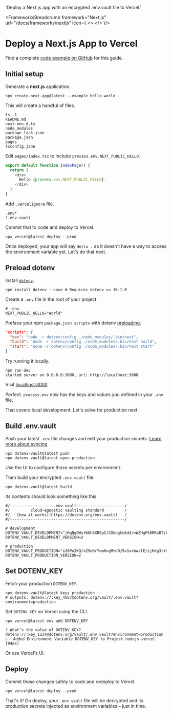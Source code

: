 

  'Deploy a Next.js app with an encrypted .env.vault file to Vercel.'

<FrameworksBreadcrumb framework="Next.js" url="/docs/frameworks/nextjs" icon={
  <>
    <NextIcon className="h-9 w-9 text-[#000000] dark:invert"/>
    <VercelIcon className="h-9 w-9 text-[#000000] dark:invert"/>
  </>
}/>
# Deploy a Next.js App to Vercel
<GuideHeading lead={description} />

<Note>
  Find a complete <a href="https://github.com/dotenv-org/examples/tree/master/nextjs/vercel">code example on GitHub</a> for this guide.
</Note>

## Initial setup

Generate a **next.js** application.

```shell
npx create-next-app@latest --example hello-world .
```

This will create a handful of files.

```shell
ls -1
README.md
next-env.d.ts
node_modules
package-lock.json
package.json
pages
tsconfig.json
```

Edit `pages/index.tsx` to include `process.env.NEXT_PUBLIC_HELLO`.

```js {{ title: 'pages/index.tsx' }}
export default function IndexPage() {
  return (
    <div>
      Hello {process.env.NEXT_PUBLIC_HELLO}.
    </div>
  )
}
```

Add `.vercelignore` file.

```shell {{ title: '.vercelignore' }}
.env*
!.env.vault
```

Commit that to code and deploy to Vercel.

```shell
npx vercel@latest deploy --prod
```

<ScreenshotBrowser url="/assets/img/docs/hello-blank.png" www="yourapp.vercel.app" />

Once deployed, your app will say `Hello .` as it doesn't have a way to access the environment variable yet. Let's do that next.

## Preload dotenv

Install [`dotenv`](https://github.com/motdotla/dotenv).

```shell
npm install dotenv --save # Requires dotenv >= 16.1.0
```

Create a `.env` file in the root of your project.

```shell {{ title: '.env' }}
# .env
NEXT_PUBLIC_HELLO="World"
```

Preface your npm `package.json scripts` with dotenv [preloading](https://github.com/motdotla/dotenv#preload).

```json {{ title: 'package.json' }}
"scripts": {
  "dev": "node -r dotenv/config ./node_modules/.bin/next",
  "build": "node -r dotenv/config ./node_modules/.bin/next build",
  "start": "node -r dotenv/config ./node_modules/.bin/next start"
}
```

Try running it locally.

```shell
npm run dev
started server on 0.0.0.0:3000, url: http://localhost:3000
```

Visit [localhost:3000](http://localhost:3000)

<ScreenshotBrowser url='/assets/img/docs/nextjs-hello-world.png' />

Perfect. `process.env` now has the keys and values you defined in your `.env` file.

That covers local development. Let's solve for production next.

## Build .env.vault

Push your latest `.env` file changes and edit your production secrets. [Learn more about syncing](/docs/tutorials/sync)

```shell
npx dotenv-vault@latest push
npx dotenv-vault@latest open production
```

Use the UI to configure those secrets per environment.

<ScreenshotBrowser url='/assets/img/docs/nextjs-edit-production-value.gif' www='dotenv.org' />

Then build your encrypted `.env.vault` file.

```shell
npx dotenv-vault@latest build
```

Its contents should look something like this.

```shell {{ title: '.env.vault' }}
#/-------------------.env.vault---------------------/
#/         cloud-agnostic vaulting standard         /
#/   [how it works](https://dotenv.org/env-vault)   /
#/--------------------------------------------------/

# development
DOTENV_VAULT_DEVELOPMENT="/HqNgQWsf6Oh6XB9pI/CGkdgCe6d4/vWZHgP50RRoDTzkzPQk/xOaQs="
DOTENV_VAULT_DEVELOPMENT_VERSION=2

# production
DOTENV_VAULT_PRODUCTION="x26PuIKQ/xZ5eKrYomKngM+dO/9v1vxhwslE/zjHdg3l+H6q6PheB5GVDVIbZg=="
DOTENV_VAULT_PRODUCTION_VERSION=2
```

## Set DOTENV_KEY

Fetch your production `DOTENV_KEY`.

```shell
npx dotenv-vault@latest keys production
# outputs: dotenv://:key_4567@dotenv.org/vault/.env.vault?environment=production
```

Set `DOTENV_KEY` on Vercel using the CLI.

```shell
npx vercel@latest env add DOTENV_KEY
```
```shell
? What’s the value of DOTENV_KEY? dotenv://:key_1234@dotenv.org/vault/.env.vault?environment=production
✅  Added Environment Variable DOTENV_KEY to Project nodejs-vercel [94ms]
```

Or use Vercel's UI.

<ScreenshotBrowser url='/assets/img/cloudinary/integrations-vercel-envs_y43bwi.gif' www='vercel.com' />

## Deploy

Commit those changes safely to code and redeploy to Vercel.

```shell
npx vercel@latest deploy --prod
```

That's it! On deploy, your `.env.vault` file will be decrypted and its production secrets injected as environment variables – just in time.

<ScreenshotBrowser url='/assets/img/docs/hello-production.png' www='yourapp.vercel.app' />

<WellDone/>
